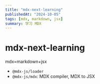 ---
title: "mdx-next-learning"
publishedAt: "2024-10-05"
tags: [mdx, markdown, jsx]
summary: 学习 MDX
---
# mdx-next-learning
mdx=markdown+jsx

- `@mdx-js/loader`
- `@mdx-js/mdx`: MDX compiler,  MDX to JSX